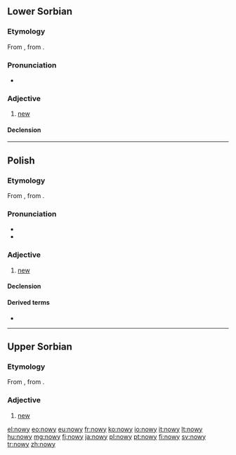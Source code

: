 ==Lower Sorbian==

===Etymology===
From {{etyl|sla-pro|dsb}} {{term/t|sla-pro|*novъ}}, from {{etyl|ine-pro|dsb}} {{term/t|ine-pro|*néwos}}.

===Pronunciation===
* {{IPA|[ˈnovɨ]|lang=dsb}}

===Adjective===
{{dsb-adjective|nowšy|adv=nowo}}

# [[new]]

====Declension====
{{dsb-decl-adj-47|now}}

----

==Polish==

===Etymology===
From {{etyl|sla-pro|pl}} {{term/t|sla-pro|*novъ}}, from {{etyl|ine-pro|pl}} {{term/t|ine-pro|*néwos}}.

===Pronunciation===
* {{audio|Pl-nowy.ogg|audio}}
* {{IPA|[ˈnɔvɨ]|lang=pl}}

===Adjective===
{{pl-adj|m|nowszy}}

# [[new]]

====Declension====
{{pl-decl-adj-y|now|nowi}}

====Derived terms====
* {{l|pl|nowość}}

----

==Upper Sorbian==

===Etymology===
From {{etyl|sla-pro|hsb}} {{term/t|sla-pro|*novъ}}, from {{etyl|ine-pro|hsb}} {{term/t|ine-pro|*néwos}}.

===Adjective===
{{head|hsb|adjective}}

# [[new]]

[[el:nowy]]
[[eo:nowy]]
[[eu:nowy]]
[[fr:nowy]]
[[ko:nowy]]
[[io:nowy]]
[[it:nowy]]
[[lt:nowy]]
[[hu:nowy]]
[[mg:nowy]]
[[fj:nowy]]
[[ja:nowy]]
[[pl:nowy]]
[[pt:nowy]]
[[fi:nowy]]
[[sv:nowy]]
[[tr:nowy]]
[[zh:nowy]]